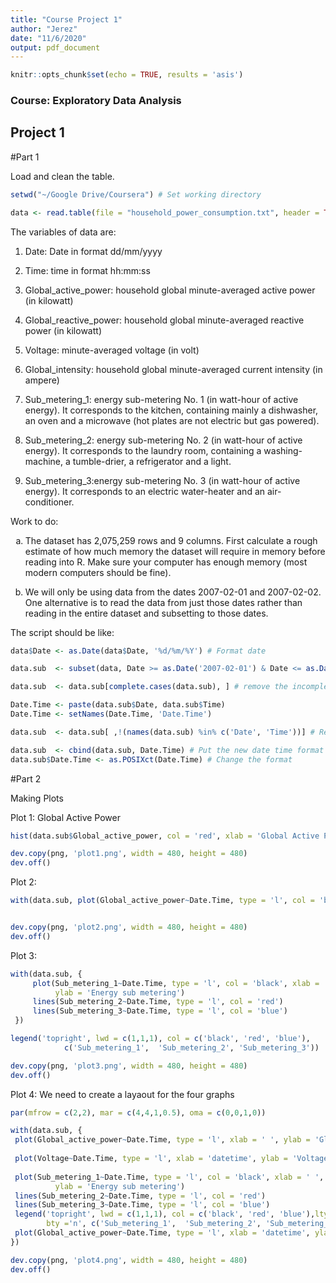 ```yaml
---
title: "Course Project 1"
author: "Jerez"
date: "11/6/2020"
output: pdf_document
---
```


```r
knitr::opts_chunk$set(echo = TRUE, results = 'asis')
```

### Course: Exploratory Data Analysis

## Project 1

#Part 1

Load and clean the table.

```r
setwd("~/Google Drive/Coursera") # Set working directory

data <- read.table(file = "household_power_consumption.txt", header = TRUE, sep = ';', colClasses = c('character','character','numeric','numeric','numeric','numeric','numeric','numeric','numeric'), na.strings = '?')
````


The variables of data are:

1. Date: Date in format dd/mm/yyyy

2. Time: time in format hh:mm:ss

3. Global_active_power: household global minute-averaged active power (in kilowatt)

4. Global_reactive_power: household global minute-averaged reactive power (in kilowatt)

5. Voltage: minute-averaged voltage (in volt)

6. Global_intensity: household global minute-averaged current intensity (in ampere)

7. Sub_metering_1: energy sub-metering No. 1 (in watt-hour of active energy). It corresponds to the kitchen, containing mainly a dishwasher, an oven and a microwave (hot plates are not electric but gas powered).

8. Sub_metering_2: energy sub-metering No. 2 (in watt-hour of active energy). It corresponds to the laundry room, containing a washing-machine, a tumble-drier, a refrigerator and a light.

9. Sub_metering_3:energy sub-metering No. 3 (in watt-hour of active energy). It corresponds to an electric water-heater and an air-conditioner.

Work to do:

a) The dataset has 2,075,259 rows and 9 columns. First calculate a rough estimate of how much memory the dataset will require in memory before reading into R. Make sure your computer has enough memory (most modern computers should be fine).

b) We will only be using data from the dates 2007-02-01 and 2007-02-02. One alternative is to read the data from just those dates rather than reading in the entire dataset and subsetting to those dates.

The script should be like:

````r
data$Date <- as.Date(data$Date, '%d/%m/%Y') # Format date

data.sub  <- subset(data, Date >= as.Date('2007-02-01') & Date <= as.Date('2007-02-02')) # We select the data or our interest 

data.sub  <- data.sub[complete.cases(data.sub), ] # remove the incomplete cases

Date.Time <- paste(data.sub$Date, data.sub$Time)
Date.Time <- setNames(Date.Time, 'Date.Time')

data.sub  <- data.sub[ ,!(names(data.sub) %in% c('Date', 'Time'))] # Remove the old Date and Time

data.sub  <- cbind(data.sub, Date.Time) # Put the new date time format
data.sub$Date.Time <- as.POSIXct(Date.Time) # Change the format 
````


#Part 2

Making Plots

Plot 1: Global Active Power

````r
hist(data.sub$Global_active_power, col = 'red', xlab = 'Global Active Power (kilowatts)', ylab = 'Frequency', main = 'Global Active Power')

dev.copy(png, 'plot1.png', width = 480, height = 480)
dev.off()
````

Plot 2: 

````r

with(data.sub, plot(Global_active_power~Date.Time, type = 'l', col = 'black', xlab = ' ', ylab = 'Global Active Power (kilowatts)'))


dev.copy(png, 'plot2.png', width = 480, height = 480)
dev.off()
`````

Plot 3:

````r

with(data.sub, {
     plot(Sub_metering_1~Date.Time, type = 'l', col = 'black', xlab = ' ', 
          ylab = 'Energy sub metering')
     lines(Sub_metering_2~Date.Time, type = 'l', col = 'red')
     lines(Sub_metering_3~Date.Time, type = 'l', col = 'blue')
 })

legend('topright', lwd = c(1,1,1), col = c('black', 'red', 'blue'), 
            c('Sub_metering_1',  'Sub_metering_2', 'Sub_metering_3'))

dev.copy(png, 'plot3.png', width = 480, height = 480)
dev.off()

`````

Plot 4: We need to create a layaout for the four graphs 

```r
par(mfrow = c(2,2), mar = c(4,4,1,0.5), oma = c(0,0,1,0))

with(data.sub, {
 plot(Global_active_power~Date.Time, type = 'l', xlab = ' ', ylab = 'Global Active Power', col = 'black')
 
 plot(Voltage~Date.Time, type = 'l', xlab = 'datetime', ylab = 'Voltage', col = 'black')
 
 plot(Sub_metering_1~Date.Time, type = 'l', col = 'black', xlab = ' ', 
          ylab = 'Energy sub metering')
 lines(Sub_metering_2~Date.Time, type = 'l', col = 'red')
 lines(Sub_metering_3~Date.Time, type = 'l', col = 'blue')
 legend('topright', lwd = c(1,1,1), col = c('black', 'red', 'blue'),lty =c(1,1,1),
        bty ='n', c('Sub_metering_1',  'Sub_metering_2', 'Sub_metering_3'))
 plot(Global_active_power~Date.Time, type = 'l', xlab = 'datetime', ylab = 'Global_active_power', col = 'black')
})

dev.copy(png, 'plot4.png', width = 480, height = 480)
dev.off()


`````

